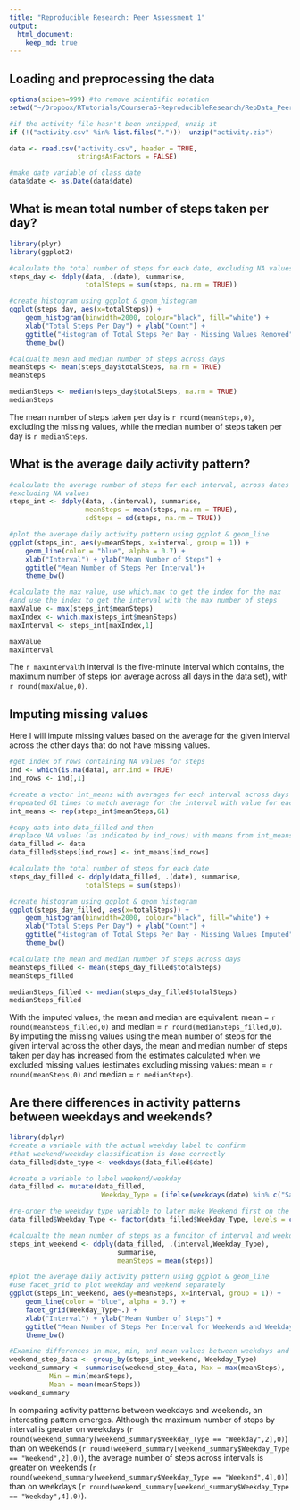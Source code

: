 ```yaml
---
title: "Reproducible Research: Peer Assessment 1"
output: 
  html_document:
    keep_md: true
---
```


## Loading and preprocessing the data

```r
options(scipen=999) #to remove scientific notation
setwd("~/Dropbox/RTutorials/Coursera5-ReproducibleResearch/RepData_PeerAssessment1")

#if the activity file hasn't been unzipped, unzip it
if (!("activity.csv" %in% list.files(".")))  unzip("activity.zip")

data <- read.csv("activity.csv", header = TRUE,
                 stringsAsFactors = FALSE)

#make date variable of class date
data$date <- as.Date(data$date)
```

## What is mean total number of steps taken per day?

```r
library(plyr)
library(ggplot2)

#calculate the total number of steps for each date, excluding NA values
steps_day <- ddply(data, .(date), summarise,
                   totalSteps = sum(steps, na.rm = TRUE))

#create histogram using ggplot & geom_histogram
ggplot(steps_day, aes(x=totalSteps)) + 
    geom_histogram(binwidth=2000, colour="black", fill="white") +
    xlab("Total Steps Per Day") + ylab("Count") +
    ggtitle("Histogram of Total Steps Per Day - Missing Values Removed")+
    theme_bw()

#calcualte mean and median number of steps across days
meanSteps <- mean(steps_day$totalSteps, na.rm = TRUE)
meanSteps

medianSteps <- median(steps_day$totalSteps, na.rm = TRUE)
medianSteps
```

The mean number of steps taken per day is `r round(meanSteps,0)`, excluding the missing values, while the median number of steps taken per day is `r medianSteps`.


## What is the average daily activity pattern?

```r
#calculate the average number of steps for each interval, across dates
#excluding NA values
steps_int <- ddply(data, .(interval), summarise,
                   meanSteps = mean(steps, na.rm = TRUE),
                   sdSteps = sd(steps, na.rm = TRUE))

#plot the average daily activity pattern using ggplot & geom_line
ggplot(steps_int, aes(y=meanSteps, x=interval, group = 1)) + 
    geom_line(color = "blue", alpha = 0.7) +
    xlab("Interval") + ylab("Mean Number of Steps") +
    ggtitle("Mean Number of Steps Per Interval")+
    theme_bw()

#calculate the max value, use which.max to get the index for the max
#and use the index to get the interval with the max number of steps
maxValue <- max(steps_int$meanSteps)
maxIndex <- which.max(steps_int$meanSteps)
maxInterval <- steps_int[maxIndex,1]

maxValue
maxInterval
```

The `r maxInterval`th interval is the five-minute interval which contains, the maximum number of steps (on average across all days in the data set), with `r round(maxValue,0)`.

## Imputing missing values

Here I will impute missing values based on the average for the given interval across the other days that do not have missing values.

```r
#get index of rows containing NA values for steps
ind <- which(is.na(data), arr.ind = TRUE)
ind_rows <- ind[,1]

#create a vector int_means with averages for each interval across days
#repeated 61 times to match average for the interval with value for each day
int_means <- rep(steps_int$meanSteps,61)

#copy data into data_filled and then
#replace NA values (as indicated by ind_rows) with means from int_means
data_filled <- data
data_filled$steps[ind_rows] <- int_means[ind_rows]

#calculate the total number of steps for each date
steps_day_filled <- ddply(data_filled, .(date), summarise,
                   totalSteps = sum(steps))

#create histogram using ggplot & geom_histogram
ggplot(steps_day_filled, aes(x=totalSteps)) + 
    geom_histogram(binwidth=2000, colour="black", fill="white") +
    xlab("Total Steps Per Day") + ylab("Count") +
    ggtitle("Histogram of Total Steps Per Day - Missing Values Imputed")+
    theme_bw()

#calculate the mean and median number of steps across days
meanSteps_filled <- mean(steps_day_filled$totalSteps)
meanSteps_filled

medianSteps_filled <- median(steps_day_filled$totalSteps)
medianSteps_filled
```

With the imputed values, the mean and median are equivalent: mean = `r round(meanSteps_filled,0)` and median = `r round(medianSteps_filled,0)`. By imputing the missing values using the mean number of steps for the given interval across the other days, the mean and median number of steps taken per day has increased from the estimates calculated when we excluded missing values (estimates excluding missing values: mean = `r round(meanSteps,0)` and median = `r medianSteps`).

## Are there differences in activity patterns between weekdays and weekends?

```r
library(dplyr)
#create a variable with the actual weekday label to confirm 
#that weekend/weekday classification is done correctly
data_filled$date_type <- weekdays(data_filled$date)

#create a variable to label weekend/weekday
data_filled <- mutate(data_filled, 
                       Weekday_Type = (ifelse(weekdays(date) %in% c("Saturday", "Sunday"), "Weekend", "Weekday")))

#re-order the weekday type variable to later make Weekend first on the graph
data_filled$Weekday_Type <- factor(data_filled$Weekday_Type, levels = c("Weekend", "Weekday"))

#calcualte the mean number of steps as a funciton of interval and weekday type
steps_int_weekend <- ddply(data_filled, .(interval,Weekday_Type), 
                           summarise,
                           meanSteps = mean(steps))

#plot the average daily activity pattern using ggplot & geom_line
#use facet_grid to plot weekday and weekend separately
ggplot(steps_int_weekend, aes(y=meanSteps, x=interval, group = 1)) + 
    geom_line(color = "blue", alpha = 0.7) +
    facet_grid(Weekday_Type~.) +
    xlab("Interval") + ylab("Mean Number of Steps") +
    ggtitle("Mean Number of Steps Per Interval for Weekends and Weekdays")+
    theme_bw()

#Examine differences in max, min, and mean values between weekdays and weekends
weekend_step_data <- group_by(steps_int_weekend, Weekday_Type)
weekend_summary <- summarise(weekend_step_data, Max = max(meanSteps), 
          Min = min(meanSteps), 
          Mean = mean(meanSteps))
weekend_summary

```

In comparing activity patterns between weekdays and weekends, an interesting pattern emerges. Although the maximum number of steps by interval is greater on weekdays (`r round(weekend_summary[weekend_summary$Weekday_Type == "Weekday",2],0)`) than on weekends (`r round(weekend_summary[weekend_summary$Weekday_Type == "Weekend",2],0)`), the average number of steps across intervals is greater on weekends (`r round(weekend_summary[weekend_summary$Weekday_Type == "Weekend",4],0)`) than on weekdays (`r round(weekend_summary[weekend_summary$Weekday_Type == "Weekday",4],0)`).
